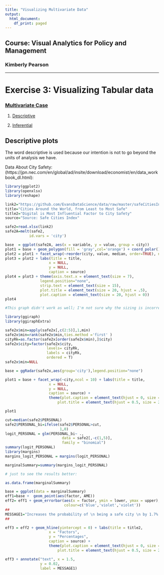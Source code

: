 ```yaml
---
title: "Visualizing Multivariate Data"
output:
  html_document:
    df_print: paged
---
```

## Course: Visual Analytics for Policy and Management

### Kimberly Pearson

_____
<a id='part1'></a>

# Exercise 3: Visualizing Tabular data

### [Multivariate Case](https://github.com/EvansDataScience/VisualAnalytics_tabularDataMulti)

1. [Descriptive](#part2)

2. [Inferential](#part3) 

## Descriptive plots

The word descriptive is used because our intention is not to go beyond the units of analysis we have.

Data About City Safety: (https://jpn.nec.com/en/global/ad/insite/download/economist/en/data_workbook_dl.html):

```r
library(ggplot2)
library(openxlsx)
library(reshape)
```


```r
link2="https://github.com/EvansDataScience/data/raw/master/safeCitiesIndex.xlsx"
title="Cities Around the World, from Least to Most Safe"
title2="Digital is Most Influential Factor to City Safety"
source="Source: Safe Cities Index"

safe2=read.xlsx(link2)
safe2A=melt(safe2,
           id.vars = 'city')
```


```r
base  = ggplot(safe2A, aes(x = variable, y = value, group = city))
plot1 = base + geom_polygon(fill = 'gray',col='orange') + coord_polar()
plot2 = plot1 + facet_wrap(~reorder(city, value, median, order=TRUE), ncol=7)
plot3 = plot2 + labs(title = title,
                    x = NULL, 
                    y = NULL,
                    caption = source)
plot4 = plot3 + theme(axis.text.x = element_text(size = 7),
                legend.position="none",
                strip.text = element_text(size = 15),
                plot.title = element_text(size = 20, hjust = .5),
                plot.caption = element_text(size = 20, hjust = 0))
plot4
```


```r
#This graph didn't work as well; I'm not sure why the sizing is incorrect. 

library(ggiraph)
library(ggiraphExtra)

safe2x$min=apply(safe2x[,c(2:5)],1,min)
safe2x$min=rank(safe2x$min,ties.method ='first' )
cityRk=as.factor(safe2x[order(safe2x$min),]$city)
safe2x$city=factor(safe2x$city,
                   levels= cityRk,
                   labels = cityRk,
                   ordered = T)
safe2x$min=NULL

base = ggRadar(safe2x,aes(group='city'),legend.position="none") 

plot1 = base + facet_wrap(~city,ncol = 10) + labs(title = title,
                    x = NULL, 
                    y = NULL,
                    caption = source) + 
                    theme(plot.caption = element_text(hjust = 0, size = 10),
                        plot.title = element_text(hjust = 0.5, size = 20))

plot1 
```


```r
cut=median(safe2$PERSONAL)
safe2$PERSONAL_bi=ifelse(safe2$PERSONAL>cut,
                         1,0)
logit_PERSONAL = glm(PERSONAL_bi~ .,
                          data = safe2[,-c(1,5)],
                          family = "binomial")
summary(logit_PERSONAL)
library(margins)
margins_logit_PERSONAL = margins(logit_PERSONAL) 

marginalSummary=summary(margins_logit_PERSONAL)

# just to see the results better:

as.data.frame(marginalSummary)
```
```r
base = ggplot(data = marginalSummary)
eff1=base +  geom_point(aes(factor, AME))
eff2= eff1 + geom_errorbar(aes(x = factor, ymin = lower, ymax = upper),
                           colour=c('blue','violet','violet'))
##
MESSAGE1="Increases the probability of \n being a safe city \n by 1.7% on average "
##

eff3 = eff2 + geom_hline(yintercept = 0) + labs(title = title2,
                    x = "Factors", 
                    y = "Percentages",
                    caption = source) + 
                    theme(plot.caption = element_text(hjust = 0, size = 10),
                        plot.title = element_text(hjust = 0.5, size = 20)) 

eff3 + annotate("text", x = 1.5, 
                y = 0.02, 
                label = MESSAGE1) 
```



